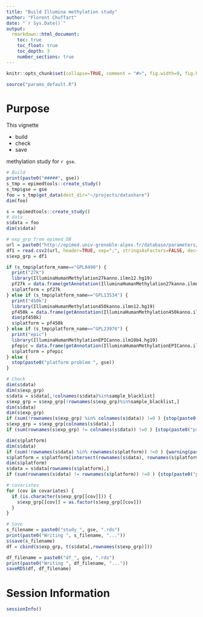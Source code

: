 ```yaml
---
title: "Build Illumina methylation study"
author: "Florent Chuffart"
date: "`r Sys.Date()`"
output: 
  rmarkdown::html_document:
    toc: true
    toc_float: true
    toc_depth: 3
    number_sections: true
---
```



```r
knitr::opts_chunk$set(collapse=TRUE, comment = "#>", fig.width=9, fig.height=6, eval=TRUE, echo=FALSE, results="hide")
```


```r
source("params_default.R")
```


# Purpose

This vignette 

- build
- check
- save 

methylation study for `r gse`.

```r
# Build
print(paste0("#####", gse))
s_tmp = epimedtools::create_study()
s_tmp$gse = gse
foo = s_tmp$get_data(dest_dir="~/projects/datashare")
dim(foo)

s = epimedtools::create_study()
# data
s$data = foo
dim(s$data)
```

```r
# exp_grp from epimed_DB
url = paste0("http://epimed.univ-grenoble-alpes.fr/database/parameters/",gse)
df1 = read.csv2(url, header=TRUE, sep=";", stringsAsFactors=FALSE, dec=".", na.strings="", row.names=1)
s$exp_grp = df1
```

```r
if (s_tmp$platform_name=="GPL8490") {
  print("27k")
  library(IlluminaHumanMethylation27kanno.ilmn12.hg19)
  pf27k = data.frame(getAnnotation(IlluminaHumanMethylation27kanno.ilmn12.hg19))
  s$platform = pf27k
} else if (s_tmp$platform_name=="GPL13534") {
  print("450k")
  library(IlluminaHumanMethylation450kanno.ilmn12.hg19)
  pf450k = data.frame(getAnnotation(IlluminaHumanMethylation450kanno.ilmn12.hg19))
  dim(pf450k)
  s$platform = pf450k  
} else if (s_tmp$platform_name=="GPL23976") {
  print("epic")
  library(IlluminaHumanMethylationEPICanno.ilm10b4.hg19)  
  pfepic = data.frame(getAnnotation(IlluminaHumanMethylationEPICanno.ilm10b4.hg19))
  s$platform = pfepic  
} else {
  stop(paste0("platform problem ", gse))
}

```

```r
# Check
dim(s$data)
dim(s$exp_grp)
s$data = s$data[,!colnames(s$data)%in%sample_blacklist]
s$exp_grp = s$exp_grp[!rownames(s$exp_grp)%in%sample_blacklist,]
dim(s$data)
dim(s$exp_grp)
if (sum(!rownames(s$exp_grp) %in% colnames(s$data)) !=0 ) {stop(paste0("problem exp_grp names ", gse))}
s$exp_grp = s$exp_grp[colnames(s$data),]
if (sum(rownames(s$exp_grp) != colnames(s$data)) !=0 ) {stop(paste0("problem exp_grp names ", gse))}

dim(s$platform)
dim(s$data)
if (sum(!rownames(s$data) %in% rownames(s$platform)) !=0 ) {warning(paste0("problem pf names ", gse))}
s$platform = s$platform[intersect(rownames(s$data), rownames(s$platform)),]
dim(s$platform)
s$data = s$data[rownames(s$platform),]
if (sum(rownames(s$data) != rownames(s$platform)) !=0 ) {stop(paste0("problem pf names ", gse))}

# covariates
for (cov in covariates) {
  if (is.character(s$exp_grp[[cov]])) {
    s$exp_grp[[cov]] = as.factor(s$exp_grp[[cov]])
  }
}
```


```r
# Save
s_filename = paste0("study_", gse, ".rds")
print(paste0("Writing ", s_filename, "..."))
s$save(s_filename)
df = cbind(s$exp_grp, t(s$data[,rownames(s$exp_grp)]))

df_filename = paste0("df_", gse, ".rds")
print(paste0("Writing ", df_filename, "..."))
saveRDS(df, df_filename)
```

# Session Information

```r
sessionInfo()
```


